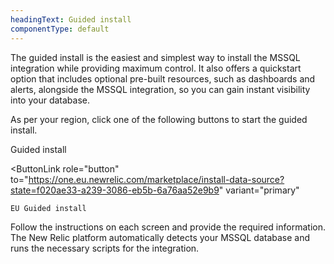 ```yaml
---
headingText: Guided install
componentType: default
---
```



The guided install is the easiest and simplest way to install the MSSQL integration while providing maximum control. It also offers a quickstart option that includes optional pre-built resources, such as dashboards and alerts, alongside the MSSQL integration, so you can gain instant visibility into your database.

As per your region, click one of the following buttons to start the guided install.

<ButtonGroup>
  <ButtonLink
    role="button"
    to="https://one.newrelic.com/marketplace/install-data-source?state=fb04a177-c429-f327-5691-982d4fcfc06b"
    variant="primary"
  >
    Guided install
  </ButtonLink>

  <ButtonLink
    role="button"
    to="https://one.eu.newrelic.com/marketplace/install-data-source?state=f020ae33-a239-3086-eb5b-6a76aa52e9b9"
    variant="primary"
  >
    EU Guided install
  </ButtonLink>
</ButtonGroup>

Follow the instructions on each screen and provide the required information. The New Relic platform automatically detects your MSSQL database and runs the necessary scripts for the integration.

